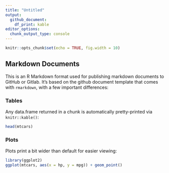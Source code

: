 ```yaml
---
title: "Untitled"
output:
  github_document:
    df_print: kable
editor_options: 
  chunk_output_type: console
---
```


```r
knitr::opts_chunk$set(echo = TRUE, fig.width = 10)
```

## Markdown Documents

This is an R Markdown format used for publishing markdown documents to GitHub or Gitlab. It's based on the github document template that comes with `rmarkdown`, with a few important differences:

### Tables

Any data.frame returned in a chunk is automatically pretty-printed via `knitr::kable()`:

```r
head(mtcars)
```

### Plots

Plots print a bit wider than default for easier viewing:

```r
library(ggplot2)
ggplot(mtcars, aes(x = hp, y = mpg)) + geom_point()
```
